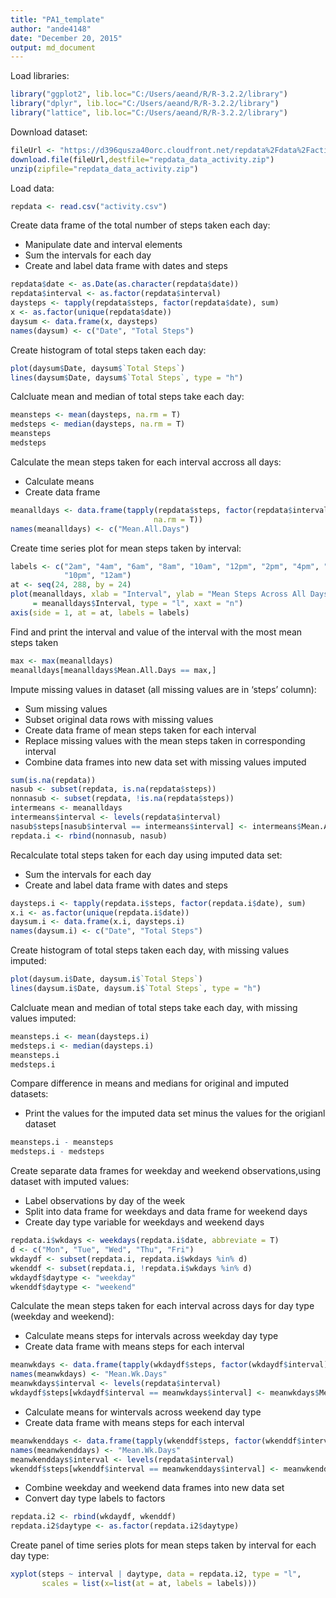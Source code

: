 ```yaml
---
title: "PA1_template"
author: "ande4148"
date: "December 20, 2015"
output: md_document
---
```


Load libraries:

```r
library("ggplot2", lib.loc="C:/Users/aeand/R/R-3.2.2/library")
library("dplyr", lib.loc="C:/Users/aeand/R/R-3.2.2/library")
library("lattice", lib.loc="C:/Users/aeand/R/R-3.2.2/library")
```

Download dataset:

```r
fileUrl <- "https://d396qusza40orc.cloudfront.net/repdata%2Fdata%2Factivity.zip"
download.file(fileUrl,destfile="repdata_data_activity.zip")
unzip(zipfile="repdata_data_activity.zip")
```

Load data:

```r
repdata <- read.csv("activity.csv")
```

Create data frame of the total number of steps taken each day:

- Manipulate date and interval elements 
- Sum the intervals for each day
- Create and label data frame with dates and steps

```r
repdata$date <- as.Date(as.character(repdata$date))
repdata$interval <- as.factor(repdata$interval)
daysteps <- tapply(repdata$steps, factor(repdata$date), sum)
x <- as.factor(unique(repdata$date))
daysum <- data.frame(x, daysteps)
names(daysum) <- c("Date", "Total Steps")
```

Create histogram of total steps taken each day:

```r
plot(daysum$Date, daysum$`Total Steps`)
lines(daysum$Date, daysum$`Total Steps`, type = "h")
```

Calcluate mean and median of total steps take each day:

```r
meansteps <- mean(daysteps, na.rm = T)
medsteps <- median(daysteps, na.rm = T)
meansteps
medsteps
```

Calculate the mean steps taken for each interval accross all days:

- Calculate means
- Create data frame

```r
meanalldays <- data.frame(tapply(repdata$steps, factor(repdata$interval), mean, 
                                na.rm = T))
names(meanalldays) <- c("Mean.All.Days")
```

Create time series plot for mean steps taken by interval:

```r
labels <- c("2am", "4am", "6am", "8am", "10am", "12pm", "2pm", "4pm", "6pm", "8pm", 
            "10pm", "12am")
at <- seq(24, 288, by = 24)
plot(meanalldays, xlab = "Interval", ylab = "Mean Steps Across All Days", xrange 
     = meanalldays$Interval, type = "l", xaxt = "n")
axis(side = 1, at = at, labels = labels)
```

Find and print the interval and value of the interval with the most mean steps taken

```r
max <- max(meanalldays)
meanalldays[meanalldays$Mean.All.Days == max,]
```

Impute missing values in dataset (all missing values are in 'steps' column):

- Sum missing values
- Subset original data rows with missing values
- Create data frame of mean steps taken for each interval
- Replace missing values with the mean steps taken in corresponding interval
- Combine data frames into new data set with missing values imputed

```r
sum(is.na(repdata))
nasub <- subset(repdata, is.na(repdata$steps))
nonnasub <- subset(repdata, !is.na(repdata$steps))
intermeans <- meanalldays
intermeans$interval <- levels(repdata$interval)
nasub$steps[nasub$interval == intermeans$interval] <- intermeans$Mean.All.Days
repdata.i <- rbind(nonnasub, nasub)
```

Recalculate total steps taken for each day using imputed data set:

- Sum the intervals for each day
- Create and label data frame with dates and steps

```r
daysteps.i <- tapply(repdata.i$steps, factor(repdata.i$date), sum)
x.i <- as.factor(unique(repdata.i$date))
daysum.i <- data.frame(x.i, daysteps.i)
names(daysum.i) <- c("Date", "Total Steps")
```

Create histogram of total steps taken each day, with missing values imputed:

```r
plot(daysum.i$Date, daysum.i$`Total Steps`)
lines(daysum.i$Date, daysum.i$`Total Steps`, type = "h")
```

Calcluate mean and median of total steps take each day, with missing values imputed:

```r
meansteps.i <- mean(daysteps.i)
medsteps.i <- median(daysteps.i)
meansteps.i
medsteps.i
```

Compare difference in means and medians for original and imputed datasets:

- Print the values for the imputed data set minus the values for the origianl dataset

```r
meansteps.i - meansteps
medsteps.i - medsteps
```

Create separate data frames for weekday and weekend observations,using dataset with imputed values:

- Label observations by day of the week
- Split into data frame for weekdays and data frame for weekend days
- Create day type variable for weekdays and weekend days

```r
repdata.i$wkdays <- weekdays(repdata.i$date, abbreviate = T)
d <- c("Mon", "Tue", "Wed", "Thu", "Fri")
wkdaydf <- subset(repdata.i, repdata.i$wkdays %in% d)
wkenddf <- subset(repdata.i, !repdata.i$wkdays %in% d)
wkdaydf$daytype <- "weekday"
wkenddf$daytype <- "weekend"
```

Calculate the mean steps taken for each interval across days for day type (weekday and weekend):

- Calculate means steps for intervals across weekday day type
- Create data frame with means steps for each interval 

```r
meanwkdays <- data.frame(tapply(wkdaydf$steps, factor(wkdaydf$interval), mean))
names(meanwkdays) <- "Mean.Wk.Days"
meanwkdays$interval <- levels(repdata$interval)
wkdaydf$steps[wkdaydf$interval == meanwkdays$interval] <- meanwkdays$Mean.Wk.Days
```

- Calculate means for wintervals across weekend day type
- Create data frame with means steps for each interval 

```r
meanwkenddays <- data.frame(tapply(wkenddf$steps, factor(wkenddf$interval), mean))
names(meanwkenddays) <- "Mean.Wk.Days"
meanwkenddays$interval <- levels(repdata$interval)
wkenddf$steps[wkenddf$interval == meanwkenddays$interval] <- meanwkenddays$Mean.Wk.Days
```

- Combine weekday and weekend data frames into new data set
- Convert day type labels to factors

```r
repdata.i2 <- rbind(wkdaydf, wkenddf)
repdata.i2$daytype <- as.factor(repdata.i2$daytype)
```

Create panel of time series plots for mean steps taken by interval for each day type:

```r
xyplot(steps ~ interval | daytype, data = repdata.i2, type = "l", 
       scales = list(x=list(at = at, labels = labels)))
```





















